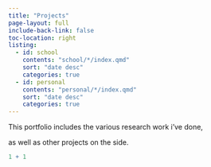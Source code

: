 ```yaml
---
title: "Projects"
page-layout: full
include-back-link: false
toc-location: right
listing: 
  - id: school
    contents: "school/*/index.qmd"
    sort: "date desc"
    categories: true
  - id: personal
    contents: "personal/*/index.qmd"
    sort: "date desc"
    categories: true    
---
```


This portfolio includes the various research work i've done,

as well as other projects on the side.

```r

1 + 1

```
